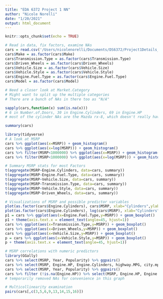```yaml
---
title: "EDA 6372 Project 1 NN"
author: "Nicole Norelli"
date: "1/20/2021"
output: html_document
---
```


```r
knitr::opts_chunk$set(echo = TRUE)
```

```r
# Read in data, fix factors, examine NAs
cars = read.csv('/Users/nicolenorelli/Documents/DS6372/Project1Details_2021/data1.csv')
cars$Make = as.factor(cars$Make)
cars$Transmission.Type = as.factor(cars$Transmission.Type)
cars$Driven_Wheels = as.factor(cars$Driven_Wheels)
cars$Vehicle.Size = as.factor(cars$Vehicle.Size)
cars$Vehicle.Style = as.factor(cars$Vehicle.Style)
cars$Engine.Fuel.Type = as.factor(cars$Engine.Fuel.Type)
cars$Model = as.factor(cars$Model)

# Need a closer look at Market.Category
# Might want to split up the multiple categories
# There are a bunch of NAs in there too as "N/A"

sapply(cars,function(x) sum(is.na(x))) 
# 6 in Number.of.Doors, 30 in Engine.Cylinders, 69 in Engine.HP
# most of the cylinder NAs are the Mazda rx-8, which doesn't really have cylinders

summary(cars)
```

```r
library(tidyverse)
# A look at MSRP
cars %>% ggplot(aes(x=MSRP)) + geom_histogram()
cars %>% ggplot(aes(x=log(MSRP))) + geom_histogram()
cars %>% filter(MSRP<1000000) %>% ggplot(aes(x=MSRP)) + geom_histogram()
cars %>% filter(MSRP<1000000) %>% ggplot(aes(x=log(MSRP))) + geom_histogram()

# Summary MSRP stats for most Factors
t(aggregate(MSRP~Engine.Cylinders, data=cars, summary))
t(aggregate(MSRP~Engine.Fuel.Type, data=cars, summary))
t(aggregate(MSRP~Vehicle.Size, data=cars, summary))
t(aggregate(MSRP~Transmission.Type, data=cars, summary))
t(aggregate(MSRP~Vehicle.Style, data=cars, summary))
t(aggregate(MSRP~Driven_Wheels, data=cars, summary))
```

```r
# Visualizations of MSRP and possible predictor variables
plot(as.factor(cars$Engine.Cylinders), cars$MSRP, xlab="Cylinders",ylab="MSRP")
plot(as.factor(cars$Engine.Cylinders), log(cars$MSRP), xlab="Cylinders",ylab="logMSRP")
p1 = cars %>% ggplot(aes(x=Engine.Fuel.Type,y=MSRP)) + geom_boxplot()
p1 + theme(axis.text.x = element_text(angle=45, hjust=1))
cars %>% ggplot(aes(x=Transmission.Type,y=MSRP)) + geom_boxplot()
cars %>% ggplot(aes(x=Driven_Wheels,y=MSRP)) + geom_boxplot()
cars %>% ggplot(aes(x=Vehicle.Size,y=MSRP)) + geom_boxplot()
p = cars %>% ggplot(aes(x=Vehicle.Style,y=MSRP)) + geom_boxplot()
p + theme(axis.text.x = element_text(angle=45, hjust=1))
```

```r
# MSRP correlations with numeric predictors
library(GGally)
cars %>% select(MSRP, Year, Popularity) %>% ggpairs()
cars %>% select(MSRP, Engine.HP, Engine.Cylinders, highway.MPG, city.mpg) %>% ggpairs()
cars %>% select(MSRP, Year, Popularity) %>% ggpairs()
cars %>% filter (!is.na(Engine.HP)) %>% select(MSRP, Engine.HP, Engine.Cylinders, highway.MPG, city.mpg) %>% ggpairs()
# temporarily removed NAs for convenience in this graph

# Multicollinearity examination
pairs(cars[,c(3,5,6,9,13,14,15,16)])
```

```r

```